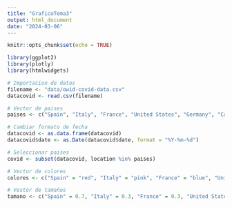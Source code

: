 ```yaml
---
title: "GraficoTema3"
output: html_document
date: "2024-03-06"
---
```


```r
knitr::opts_chunk$set(echo = TRUE)
```

```r
library(ggplot2)
library(plotly)
library(htmlwidgets)

# Importacion de datos
filename <- "data/owid-covid-data.csv"
datacovid <- read.csv(filename)

# Vector de paises
paises <- c("Spain", "Italy", "France", "United States", "Germany", "Canada", "Japan", "India")

# Cambiar formato de fecha
datacovid <- as.data.frame(datacovid)
datacovid$date <- as.Date(datacovid$date, format = "%Y-%m-%d")

# Seleccionar paises
covid <- subset(datacovid, location %in% paises)

# Vector de colores
colores <- c("Spain" = "red", "Italy" = "pink", "France" = "blue", "United States" = "lightgreen", "Germany" = "purple", "Canada" = "orange", "Japan" = "grey", "India" = "brown")

# Vestor de tamaños
tamano <- c("Spain" = 0.7, "Italy" = 0.3, "France" = 0.3, "United States" = 0.3, "Germany" = 0.3, "Canada" = 0.3, "Japan" = 0.3, "India" = 0.3)
```

